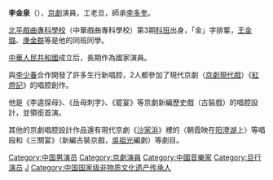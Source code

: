 {{Unreferenced|time=2014-07-14T04:50:59+00:00}}
'''李金泉'''（{{bd|1920年}}），[[京劇|京劇]]演員，工老旦，師承[[李多奎|李多奎]]。

[[北平戲曲專科學校|北平戲曲專科學校]]（中華戲曲專科學校）第3期[[科班|科班]]出身，「金」字排輩，[[王金璐|王金璐]]、[[庚金群|庚金群]]等是他的同班同學。

[[中華人民共和國|中華人民共和國]]成立后，長期作為國家演員。

與[[李少春|李少春]]合作開發了許多生行新唱腔，2人都參加了現代京劇（[[京劇現代戲|京劇現代戲]]）《[[紅燈記|紅燈記]]》的唱腔創作。

他是《李逵探母》、《岳母刺字》、《罷宴》等京劇新編歷史戲（古裝戲）的唱腔設計，並領銜首演。

其他的京劇唱腔設計作品還有現代京劇《[[沙家浜|沙家浜]]》裡的〈朝霞映在[[阳澄湖|阳澄湖]]上〉等唱段和《三關宴》（新編古裝京戲，[[吳祖光|吳祖光]]編劇）等劇目。

[[Category:中国男演员|Category:中国男演员]]
[[Category:京劇演員|Category:京劇演員]]
[[Category:中國音樂家|Category:中國音樂家]]
[[Category:旦行演员|Category:旦行演员]]
[[Category:李姓|J]]
[[Category:中国国家级非物质文化遗产传承人|Category:中国国家级非物质文化遗产传承人]]